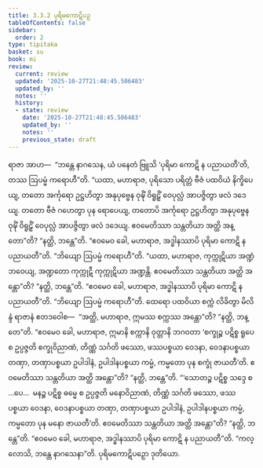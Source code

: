 ```yaml
---
title: 3.3.2 ပုရိမကောဋိပဉှ
tableOfContents: false
sidebar:
  order: 2
type: tipitaka
basket: su
book: mi
review:
  current: review
  updated: '2025-10-27T21:48:45.506483'
  updated_by: ''
  notes: ''
  history:
  - state: review
    date: '2025-10-27T21:48:45.506483'
    updated_by: ''
    notes: ''
    previous_state: draft
---
```



<ReviewStatus review={frontmatter.review} showDetails={true} />

<HypothesisAnnotation frontmatter={frontmatter} />

<DynamicBreadcrumb />

<Division number="50" book="mi" e="ch" v="28">

<Paragraph number="231" book="mi">
ရာဇာ အာဟ—  “ဘန္တေ နာဂသေန, ယံ ပနေတံ ဗြူသိ ‘ပုရိမာ ကောဋိ န ပညာယတီ’တိ, တဿ ဩပမ္မံ ကရောဟီ”တိ. “ယထာ, မဟာရာဇ, ပုရိသော ပရိတ္တံ ဗီဇံ ပထဝိယံ နိက္ခိပေယျ, တတော အင်္ကုရော ဥဋ္ဌဟိတွာ အနုပုဗ္ဗေန ဝုဍ္ဎိံ ဝိရူဠှိံ ဝေပုလ္လံ အာပဇ္ဇိတွာ ဖလံ ဒဒေယျ. တတော ဗီဇံ ဂဟေတွာ ပုန ရောပေယျ, တတောပိ အင်္ကုရော ဥဋ္ဌဟိတွာ အနုပုဗ္ဗေန ဝုဍ္ဎိံ ဝိရူဠှိံ ဝေပုလ္လံ အာပဇ္ဇိတွာ ဖလံ ဒဒေယျ. ဧဝမေတိဿာ သန္တတိယာ အတ္ထိ အန္တော”တိ? “နတ္ထိ, ဘန္တေ”တိ. “ဧဝမေဝ ခေါ, မဟာရာဇ, အဒ္ဓါနဿာပိ ပုရိမာ ကောဋိ န ပညာယတီ”တိ.
</Paragraph>

<Paragraph number="232" book="mi">
“ဘိယျော ဩပမ္မံ ကရောဟီ”တိ. “ယထာ, မဟာရာဇ, ကုက္ကုဋိယာ အဏ္ဍံ ဘဝေယျ, အဏ္ဍတော ကုက္ကုဋီ ကုက္ကုဋိယာ အဏ္ဍန္တိ. ဧဝမေတိဿာ သန္တတိယာ အတ္ထိ အန္တော”တိ? “နတ္ထိ, ဘန္တေ”တိ. “ဧဝမေဝ ခေါ, မဟာရာဇ, အဒ္ဓါနဿာပိ ပုရိမာ ကောဋိ န ပညာယတီ”တိ.
</Paragraph>

<Paragraph number="233" book="mi">
“ဘိယျော ဩပမ္မံ ကရောဟီ”တိ. ထေရော ပထဝိယာ စက္ကံ လိခိတွာ မိလိန္ဒံ ရာဇာနံ ဧတဒဝေါစ—  “အတ္ထိ, မဟာရာဇ, ဣမဿ စက္ကဿ အန္တော”တိ? “နတ္ထိ, ဘန္တေ”တိ. “ဧဝမေဝ ခေါ, မဟာရာဇ, ဣမာနိ စက္ကာနိ ဝုတ္တာနိ ဘဂဝတာ ‘စက္ခုဉ္စ ပဋိစ္စ ရူပေ စ ဥပ္ပဇ္ဇတိ စက္ခုဝိညာဏံ, တိဏ္ဏံ သင်္ဂတိ ဖဿော, ဖဿပစ္စယာ ဝေဒနာ, ဝေဒနာပစ္စယာ တဏှာ, တဏှာပစ္စယာ ဥပါဒါနံ, ဥပါဒါနပစ္စယာ ကမ္မံ, ကမ္မတော ပုန စက္ခုံ ဇာယတီ’တိ. ဧဝမေတိဿာ သန္တတိယာ အတ္ထိ အန္တော”တိ? “နတ္ထိ, ဘန္တေ”တိ.
</Paragraph>

<Paragraph number="234" book="mi">
“‘သောတဉ္စ ပဋိစ္စ သဒ္ဒေ စ …ပေ…  မနဉ္စ ပဋိစ္စ ဓမ္မေ စ ဥပ္ပဇ္ဇတိ မနောဝိညာဏံ, တိဏ္ဏံ သင်္ဂတိ ဖဿော, ဖဿပစ္စယာ ဝေဒနာ, ဝေဒနာပစ္စယာ တဏှာ, တဏှာပစ္စယာ ဥပါဒါနံ, ဥပါဒါနပစ္စယာ ကမ္မံ, ကမ္မတော ပုန မနော ဇာယတီ’တိ. ဧဝမေတိဿာ သန္တတိယာ အတ္ထိ အန္တော”တိ? “နတ္ထိ, ဘန္တေ”တိ. “ဧဝမေဝ ခေါ, မဟာရာဇ, အဒ္ဓါနဿာပိ ပုရိမာ ကောဋိ န ပညာယတီ”တိ.
</Paragraph>

<Paragraph number="235" book="mi">
“ကလ္လောသိ, ဘန္တေ နာဂသေနာ”တိ.

</Paragraph>
</Division>

<Paragraph number="236" type="center" book="mi">
ပုရိမကောဋိပဉှော ဒုတိယော.
</Paragraph>